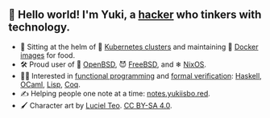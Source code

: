 ## 👋 Hello world! I'm Yuki, a [hacker] who tinkers with technology.

- 👷 Sitting at the helm of 🚢 [Kubernetes clusters] and maintaining 🐋 [Docker images] for food.
- 🛠 Proud user of 🐡 [OpenBSD], 😈 [FreeBSD], and ❄ [NixOS].
- 🧑‍💻 Interested in [functional programming] and [formal verification]: [Haskell], [OCaml], [Lisp], [Coq].
- ✍ Helping people one note at a time: [notes.yukiisbo.red].
- 🖌 Character art by [Luciel Teo]. [CC BY-SA 4.0].

[hacker]: https://en.wikipedia.org/wiki/Hacker_culture
[Kubernetes clusters]: https://kubernetes.io
[Docker images]: https://docker.com
[OpenBSD]: https://openbsd.org
[FreeBSD]: https://freebsd.org
[NixOS]: https://nixos.org
[functional programming]: https://en.wikipedia.org/wiki/Functional_programming
[formal verification]: https://en.wikipedia.org/wiki/Formal_verification
[Haskell]: https://haskell.org
[OCaml]: https://ocaml.org
[Lisp]: https://en.wikipedia.org/wiki/Lisp_(programming_language)
[Coq]: https://coq.inria.fr
[notes.yukiisbo.red]: https://notes.yukiisbo.red
[Luciel Teo]: https://twitter.com/Luciel_Teo
[CC BY-SA 4.0]: https://creativecommons.org/licenses/by-sa/4.0/
[yukiisbo.red]: https://yukiisbo.red
